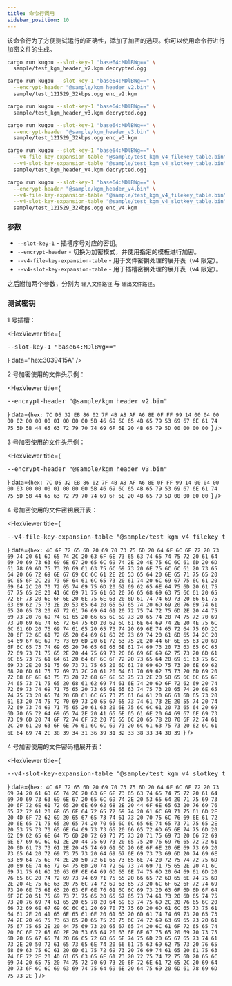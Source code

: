 ```yaml
---
title: 命令行调用
sidebar_position: 10
---
```



该命令行为了方便测试运行的正确性，添加了加密的选项。你可以使用命令行进行加密文件的生成。

```sh title="使用 v2 解密/加密"
cargo run kugou --slot-key-1 "base64:MDlBWg==" \
  sample/test_kgm_header_v2.kgm decrypted.ogg

cargo run kugou --slot-key-1 "base64:MDlBWg==" \
  --encrypt-header "@sample/kgm_header_v2.bin" \
  sample/test_121529_32kbps.ogg enc_v2.kgm
```

```sh title="使用 v3 解密/加密"
cargo run kugou --slot-key-1 "base64:MDlBWg==" \
  sample/test_kgm_header_v3.kgm decrypted.ogg

cargo run kugou --slot-key-1 "base64:MDlBWg==" \
  --encrypt-header "@sample/kgm_header_v3.bin" \
  sample/test_121529_32kbps.ogg enc_v3.kgm
```

```sh title="使用 v4 解密/加密"
cargo run kugou --slot-key-1 "base64:MDlBWg==" \
  --v4-file-key-expansion-table "@sample/test_kgm_v4_filekey_table.bin" \
  --v4-slot-key-expansion-table "@sample/test_kgm_v4_slotkey_table.bin" \
  sample/test_kgm_header_v4.kgm decrypted.ogg

cargo run kugou --slot-key-1 "base64:MDlBWg==" \
  --encrypt-header "@sample/kgm_header_v4.bin" \
  --v4-file-key-expansion-table "@sample/test_kgm_v4_filekey_table.bin" \
  --v4-slot-key-expansion-table "@sample/test_kgm_v4_slotkey_table.bin" \
  sample/test_121529_32kbps.ogg enc_v4.kgm
```

### 参数

- `--slot-key-1` - 插槽序号对应的密钥。
- `--encrypt-header` - 切换为加密模式，并使用指定的模板进行加密。
- `--v4-file-key-expansion-table` - 用于文件密钥处理的展开表（v4 限定）。
- `--v4-slot-key-expansion-table` - 用于插槽密钥处理的展开表（v4 限定）。

之后附加两个参数，分别为 `输入文件路径` 与 `输出文件路径`。

### 测试密钥

1 号插槽：

<HexViewer title={
  <pre>--slot-key-1 "base64:MDlBWg=="</pre>
} data="hex:3039415A" />

2 号加密使用的文件头示例：

<HexViewer title={
  <pre>--encrypt-header "@sample/kgm_header_v2.bin"</pre>
} data={`hex:
  7C D5 32 EB 86 02 7F 4B A8 AF A6 8E 0F FF 99 14
  00 04 00 00 02 00 00 00 01 00 00 00 5B 46 69 6C
  65 4B 65 79 53 69 67 6E 61 74 75 5D 5B 44 65 63
  72 79 70 74 69 6F 6E 20 4B 65 79 5D 00 00 00 00
`} />

3 号加密使用的文件头示例：

<HexViewer title={
  <pre>--encrypt-header "@sample/kgm_header_v3.bin"</pre>
} data={`hex:
  7C D5 32 EB 86 02 7F 4B A8 AF A6 8E 0F FF 99 14
  00 04 00 00 03 00 00 00 01 00 00 00 5B 46 69 6C
  65 4B 65 79 53 69 67 6E 61 74 75 5D 5B 44 65 63
  72 79 70 74 69 6F 6E 20 4B 65 79 5D 00 00 00 00
`} />

4 号加密使用的文件密钥展开表：

<HexViewer title={
  <pre>--v4-file-key-expansion-table "@sample/test_kgm_v4_filekey_table.bin"</pre>
}
data={`hex:
  4C 6F 72 65 6D 20 69 70 73 75 6D 20 64 6F 6C 6F
  72 20 73 69 74 20 61 6D 65 74 2C 20 63 6F 6E 73
  65 63 74 65 74 75 72 20 61 64 69 70 69 73 63 69
  6E 67 20 65 6C 69 74 2E 20 4E 75 6C 6C 61 6D 20
  6D 61 78 69 6D 75 73 20 69 61 63 75 6C 69 73 20
  6E 75 6C 6C 61 20 73 65 64 20 66 72 69 6E 67 69
  6C 6C 61 2E 20 53 65 64 20 6E 65 71 75 65 20 6C
  65 6F 2C 20 73 6F 64 61 6C 65 73 20 61 74 20 6C
  69 67 75 6C 61 20 69 64 2C 20 70 72 65 74 69 75
  6D 20 62 69 62 65 6E 64 75 6D 20 61 75 67 75 65
  2E 20 41 6C 69 71 75 61 6D 20 76 65 68 69 63 75
  6C 61 20 65 72 6F 73 20 6E 6F 6E 20 6E 75 6E 63
  20 6D 61 74 74 69 73 20 66 61 75 63 69 62 75 73
  2E 20 53 65 64 20 65 67 65 74 20 6D 69 20 76 69
  74 61 65 20 65 78 20 67 72 61 76 69 64 61 20 72
  75 74 72 75 6D 2E 20 44 75 69 73 20 76 69 74 61
  65 20 66 65 6C 69 73 20 65 74 20 74 75 72 70 69
  73 20 69 6E 74 65 72 64 75 6D 20 62 6C 61 6E 64
  69 74 2E 20 4E 75 6C 6C 61 6D 20 76 69 74 61 65
  20 65 73 74 20 69 6E 74 65 72 64 75 6D 2C 20 6F
  72 6E 61 72 65 20 64 69 61 6D 20 73 69 74 20 61
  6D 65 74 2C 20 64 69 67 6E 69 73 73 69 6D 20 61
  72 63 75 2E 20 44 6F 6E 65 63 20 6D 6F 6C 65 73
  74 69 65 20 76 65 6E 65 6E 61 74 69 73 20 73 63
  65 6C 65 72 69 73 71 75 65 2E 20 44 75 69 73 20
  66 69 6E 69 62 75 73 20 6D 61 6C 65 73 75 61 64
  61 20 64 6F 6C 6F 72 20 73 65 64 20 69 61 63 75
  6C 69 73 2E 20 51 75 69 73 71 75 65 20 6D 61 78
  69 6D 75 73 20 6E 69 62 68 20 6D 61 75 72 69 73
  2C 20 61 20 64 61 70 69 62 75 73 20 6D 69 20 72
  68 6F 6E 63 75 73 20 72 68 6F 6E 63 75 73 2E 20
  50 65 6C 6C 65 6E 74 65 73 71 75 65 20 68 61 62
  69 74 61 6E 74 20 6D 6F 72 62 69 20 74 72 69 73
  74 69 71 75 65 20 73 65 6E 65 63 74 75 73 20 65
  74 20 6E 65 74 75 73 20 65 74 20 6D 61 6C 65 73
  75 61 64 61 20 66 61 6D 65 73 20 61 63 20 74 75
  72 70 69 73 20 65 67 65 73 74 61 73 2E 20 55 74
  20 74 72 69 73 74 69 71 75 65 20 61 63 20 6E 75
  6C 6C 61 20 73 65 64 20 69 6D 70 65 72 64 69 65
  74 2E 20 41 65 6E 65 61 6E 20 64 69 67 6E 69 73
  73 69 6D 20 74 6F 72 74 6F 72 20 76 65 6C 20 65
  78 20 70 6F 72 74 61 2C 20 61 20 63 6F 6E 76 61
  6C 6C 69 73 20 6C 61 63 75 73 20 62 6C 61 6E 64
  69 74 2E 38 39 34 31 36 39 31 32 33 38 33 34 30
  39
`} />

4 号加密使用的文件密码槽展开表：

<HexViewer title={
  <pre>--v4-slot-key-expansion-table "@sample/test_kgm_v4_slotkey_table.bin"</pre>
} data={`hex:
  4C 6F 72 65 6D 20 69 70 73 75 6D 20 64 6F 6C 6F
  72 20 73 69 74 20 61 6D 65 74 2C 20 63 6F 6E 73
  65 63 74 65 74 75 72 20 61 64 69 70 69 73 63 69
  6E 67 20 65 6C 69 74 2E 20 53 65 64 20 71 75 69
  73 20 6F 72 6E 61 72 65 20 6E 69 62 68 2E 20 44
  6F 6E 65 63 20 76 69 76 65 72 72 61 20 68 65 6E
  64 72 65 72 69 74 20 61 6C 69 71 75 61 6D 2E 20
  4D 6F 72 62 69 20 65 67 65 73 74 61 73 20 70 75
  6C 76 69 6E 61 72 20 6E 65 71 75 65 20 65 74 20
  70 65 6C 6C 65 6E 74 65 73 71 75 65 2E 20 53 75
  73 70 65 6E 64 69 73 73 65 20 66 65 72 6D 65 6E
  74 75 6D 20 62 69 62 65 6E 64 75 6D 20 72 69 73
  75 73 20 71 75 69 73 20 66 72 69 6E 67 69 6C 6C
  61 2E 20 44 75 69 73 20 65 75 20 76 69 76 65 72
  72 61 20 6D 61 73 73 61 2E 20 45 74 69 61 6D 20
  6E 6F 6E 20 6E 69 73 69 20 73 65 64 20 72 69 73
  75 73 20 64 69 67 6E 69 73 73 69 6D 20 74 69 6E
  63 69 64 75 6E 74 2E 20 50 72 61 65 73 65 6E 74
  20 72 75 74 72 75 6D 20 69 6E 74 65 72 64 75 6D
  20 74 72 69 73 74 69 71 75 65 2E 20 41 6C 69 71
  75 61 6D 20 63 6F 6E 64 69 6D 65 6E 74 75 6D 20
  64 69 61 6D 20 76 65 6C 20 74 72 69 73 74 69 71
  75 65 20 66 65 72 6D 65 6E 74 75 6D 2E 20 4E 75
  6E 63 20 75 6C 74 72 69 63 65 73 20 6C 6F 62 6F
  72 74 69 73 20 6E 75 6E 63 20 63 6F 6E 76 61 6C
  6C 69 73 20 63 6F 6D 6D 6F 64 6F 2E 20 51 75 69
  73 71 75 65 20 65 67 65 73 74 61 73 20 6D 65 74
  75 73 20 76 69 74 61 65 20 65 78 20 64 69 63 74
  75 6D 2C 20 76 65 6C 20 66 72 69 6E 67 69 6C 6C
  61 20 69 70 73 75 6D 20 6D 61 6C 65 73 75 61 64
  61 2E 20 41 65 6E 65 61 6E 20 61 63 20 6D 61 74
  74 69 73 20 65 73 74 2E 20 46 75 73 63 65 20 65
  75 20 75 6C 74 72 69 63 69 65 73 20 61 75 67 75
  65 2E 20 44 75 69 73 20 65 67 65 74 20 6C 61 6F
  72 65 65 74 20 6C 6F 72 65 6D 2E 20 53 65 64 20
  63 6F 6E 67 75 65 20 69 70 73 75 6D 20 65 67 65
  74 20 66 65 72 6D 65 6E 74 75 6D 20 65 67 65 73
  74 61 73 2E 20 50 72 61 65 73 65 6E 74 20 66 61
  75 63 69 62 75 73 20 76 65 68 69 63 75 6C 61 20
  6D 61 75 72 69 73 20 76 69 74 61 65 20 61 75 63
  74 6F 72 2E 20 4D 61 65 63 65 6E 61 73 20 72 75
  74 72 75 6D 20 65 6C 69 74 20 65 75 20 74 75 72
  70 69 73 20 6F 72 6E 61 72 65 2C 20 69 64 20 73
  6F 6C 6C 69 63 69 74 75 64 69 6E 20 64 75 69 20
  6D 61 78 69 6D 75 73 2E
`} />
